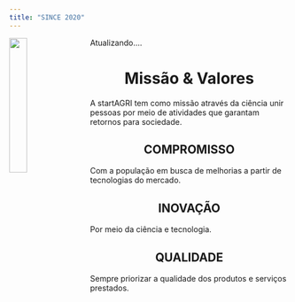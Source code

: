 ```yaml
---
title: "SINCE 2020"
---
```



<img class = "svg logo" src="logo.PNG" style="width:25%; border:0px solid; margin-right: 20px" align="left">

<p> Atualizando.... </p>


<h1><center>Missão & Valores </h1></center>


A startAGRI tem como missão através da ciência unir pessoas por meio de atividades que garantam retornos para sociedade. 


<center><strong><h2>COMPROMISSO</h2></center></strong>
Com a população em busca de melhorias a partir de tecnologias do mercado.

<center><strong><h2>INOVAÇÃO</h2></center></strong>
Por meio da ciência e tecnologia.

<center><strong><h2>QUALIDADE</h2></center></strong>
Sempre priorizar a qualidade dos produtos e serviços prestados. 